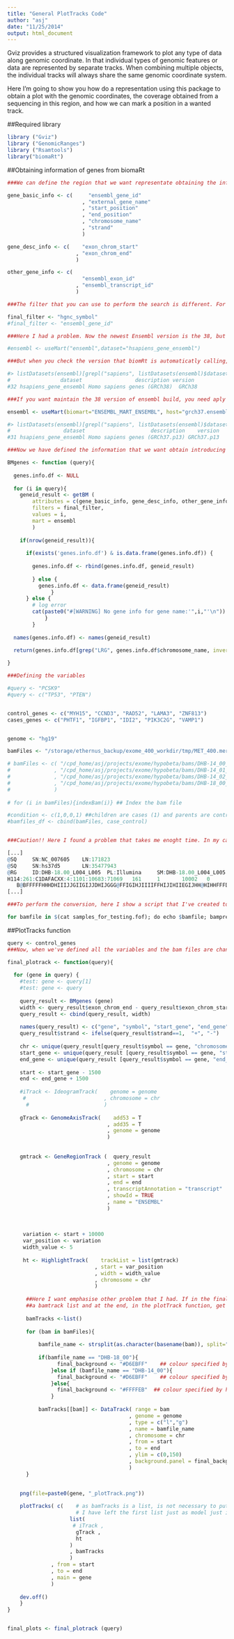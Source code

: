 ```yaml
---
title: "General PlotTracks Code"
author: "asj"
date: "11/25/2014"
output: html_document
---
```



Gviz provides a structured visualization framework to plot any type of data along genomic coordinate. In that individual types of genomic features or data are represented by separate tracks. When combining multiple objects,
the individual tracks will always share the same genomic coordinate system.

Here I'm going to show you how do a representation using this package to obtain a plot with the genomic coordinates, the coverage obtained from a sequencing in this region, and how we can mark a position in a wanted track.


##Required library
```r
library ("Gviz")
library ("GenomicRanges")
library ("Rsamtools")
library("biomaRt")
```

##Obtaining information of genes from biomaRt
```r
###We can define the region that we want representate obtaining the information from a query performed from biomaRt package. For this, we have to define the information that we need.

gene_basic_info <- c(     "ensembl_gene_id"
                        , "external_gene_name"
                        , "start_position"
                        , "end_position"
                        , "chromosome_name"
                        , "strand"
                        )

gene_desc_info <- c(    "exon_chrom_start"
                      , "exon_chrom_end"
                      )

other_gene_info <- c(  
                        "ensembl_exon_id"
                      , "ensembl_transcript_id"
                      )

###The filter that you can use to perform the search is different. For example, you can introduce the HGNC symbol or the Ensembl Gene ID. In this case, we're going to use the HGNC symbol of the genes.

final_filter <- "hgnc_symbol"
#final_filter <- "ensembl_gene_id"

###Here I had a problem. Now the newest Ensembl version is the 38, but I want continue with the 37 version. For define this you need use de useMart function like this:

#ensembl <- useMart("ensembl",dataset="hsapiens_gene_ensembl")

###But when you check the version that biomRt is automaticatly calling, you can see that this is the 38 version.

#> listDatasets(ensembl)[grepl("sapiens", listDatasets(ensembl)$dataset),]
#                dataset                 description version
#32 hsapiens_gene_ensembl Homo sapiens genes (GRCh38)  GRCh38

###If you want maintain the 38 version of ensembl build, you need aply this function.

ensembl <- useMart(biomart="ENSEMBL_MART_ENSEMBL", host="grch37.ensembl.org", path="/biomart/martservice" ,dataset="hsapiens_gene_ensembl")

#> listDatasets(ensembl)[grepl("sapiens", listDatasets(ensembl)$dataset),]
#                 dataset                     description    version
#31 hsapiens_gene_ensembl Homo sapiens genes (GRCh37.p13) GRCh37.p13

###Now we have defined the information that we want obtain introducing the HGNCsymbol of a gene or genes, and the version that we want to use. I've making a function to obtain this info.

BMgenes <- function (query){
  
  genes.info.df <- NULL
  
  for (i in query){
    geneid_result <- getBM (
        attributes = c(gene_basic_info, gene_desc_info, other_gene_info ),
        filters = final_filter, 
        values = i,
        mart = ensembl
        )    
        
    if(nrow(geneid_result)){
      
      if(exists('genes.info.df') & is.data.frame(genes.info.df)) {
      
        genes.info.df <- rbind(genes.info.df, geneid_result)
        
        } else {
          genes.info.df <- data.frame(geneid_result)
              }
      } else {
        # log error
        cat(paste0("#[WARNING] No gene info for gene name:'",i,"'\n"))      
            }
        }
    
  names(genes.info.df) <- names(geneid_result)
  
  return(genes.info.df[grep("LRG", genes.info.df$chromosome_name, invert=TRUE),])

}

###Defining the variables  

#query <- "PCSK9"
#query <- c("TP53", "PTEN")


control_genes <- c("MYH15", "CCND3", "RAD52", "LAMA3", "ZNF813")
cases_genes <- c("PHTF1", "IGFBP1", "IDI2", "PIK3C2G", "VAMP1")


genome <- "hg19"

bamFiles <- "/storage/ethernus_backup/exome_400_workdir/tmp/MET_400.merge.coincident_variants.subset_chr.sorted.MET_3007.bam"  

# bamFiles <- c( "/cpd_home/asj/projects/exome/hypobeta/bams/DHB-14_00_subset_ROI.rgmod.sorted.sorted_chr.sorted.bam"
#              , "/cpd_home/asj/projects/exome/hypobeta/bams/DHB-14_01_subset_ROI.rgmod.sorted.sorted_chr.sorted.bam"   
#              , "/cpd_home/asj/projects/exome/hypobeta/bams/DHB-14_02_subset_ROI.rgmod.sorted.sorted_chr.sorted.bam" 
#              , "/cpd_home/asj/projects/exome/hypobeta/bams/DHB-18_00_subset_ROI.rgmod.sorted.sorted_chr.sorted.bam" 
#              )
             
# for (i in bamFiles){indexBam(i)} ## Index the bam file 

#condition <- c(1,0,0,1) ##children are cases (1) and parents are controls (0)
#bamfiles_df <- cbind(bamFiles, case_control)


###Caution!! Here I found a problem that takes me enoght time. In my case, I had the bam files in this format. As you can observe, the chromosome column is in a format only with the number of chr (in this case "1", non "chr1"). Gviz need the chromosome format like "chr1", and before working with the bam files you need convert them.

[...]
@SQ     SN:NC_007605    LN:171823
@SQ     SN:hs37d5       LN:35477943
@RG     ID:DHB-18.00_L004_L005  PL:Illumina     SM:DHB-18.00_L004_L005  DS:ref=1KG,pfx=/storage/ethernus_miscellanea/References/human/1kg/hs37d5.fa.gz  CN:INCLIVA      DT:0000-00-00   PU:H114_C1DAFACXX.4_5
H114:261:C1DAFACXX:4:1101:10683:71069   161     1       10002   0       101M    16      69821   0       AGCCCTAGCCCTAGCCCTAGCCCTAGCCCTAGCCCTAACCCTAACCCTAACCCTAACCCTAACCCTAACCCTAACCCTAACCCTAACCCTAACCCTAACCC
   B@BFFFFFHHHDHIIIJJGIIGIJJDHIJGGG@FFIGIHJIIIIFFHIJIHIIEGIJHH@HIHHFFFDDDDDECCEDDDCD@A?A?ABA<?C1<<?<?BD?   NM:i:6  AS:i:74 XS:i:74 RG:Z:DHB-18.00_L004_L005        ct:i:0  is:Z:GCCAAT
[...]

###To perform the conversion, here I show a script that I've created to realize this in only one step (at the shell)

for bamfile in $(cat samples_for_testing.fof); do echo $bamfile; bamprefix=${bamfile%.bam}; samtools view -H $bamfile | perl -lpe 's/SN:([1-9XY])/SN:chr$1/' > ${bamprefix}_chr.sam; echo "header sam done" ; samtools view $bamfile | perl -lane '$F[2]=~s/^([1-9XY])/chr$1/; $F[6]=~s/^([1-9XY])/chr$1/; print join("\t", @F) ' >> ${bamprefix}_chr.sam;echo "sam done"; samtools view -hSb ${bamprefix}_chr.sam > ${bamprefix}_chr.bam; echo "bam done"; samtools sort ${bamprefix}_chr.bam ${bamprefix}_chr.sorted;echo "sort done"; samtools index ${bamprefix}_chr.sorted.bam;echo "index done"; done

```

##PlotTracks function
```r
query <- control_genes
###Now, when we've defined all the variables and the bam files are changed, we're going to run the final function to obtain the plotTrack

final_plotrack <- function(query){
   
  for (gene in query) {
    #test: gene <- query[1]
    #test: gene <- query
  
    query_result <- BMgenes (gene)
    width <- query_result$exon_chrom_end - query_result$exon_chrom_start
    query_result <- cbind(query_result, width)
    
    names(query_result) <- c("gene", "symbol", "start_gene", "end_gene", "chromosome", "strand", "start", "end", "exon", "transcript", "width")
    query_result$strand <- ifelse(query_result$strand==1,  "+", "-")
        
    chr <- unique(query_result[query_result$symbol == gene, "chromosome"])
    start_gene <- unique(query_result [query_result$symbol == gene, "start_gene"])
    end_gene <- unique(query_result [query_result$symbol == gene, "end_gene"])
    
    start <- start_gene - 1500
    end <- end_gene + 1500  
    
    #iTrack <- IdeogramTrack(    genome = genome
     #                         , chromosome = chr
      #                        )
    
    gTrack <- GenomeAxisTrack(    add53 = T
                                , add35 = T
                                , genome = genome
                                )
    
                                              
    gmtrack <- GeneRegionTrack (  query_result
                                , genome = genome
                                , chromosome = chr
                                , start = start
                                , end = end
                                , transcriptAnnotation = "transcript"
                                , showId = TRUE 
                                , name = "ENSEMBL"
                                )
     
     
   
     variation <- start + 10000 
     var_position <- variation
     width_value <- 5
     
     ht <- HighlightTrack(    trackList = list(gmtrack)
                            , start = var_position
                            , width = width_value
                            , chromosome = chr
                            )
                            
      ##Here I want emphasise other problem that I had. If in the final ploTrack you want representate more than one coverage track, you need create 
      ##a bamtrack list and at the end, in the plotTrack function, get out the bamFiles from the list.  
      
      bamTracks <-list()
      
      for (bam in bamFiles){
      
          bamfile_name <- strsplit(as.character(basename(bam)), split="_subset")[[1]][1]
          
          if(bamfile_name == "DHB-18_00"){
                final_background <- "#D6EBFF"    ## colour specified by hexadecimal string of the form #rrggbb (Yellow) PARENTS
              }else if (bamfile_name == "DHB-14_00"){
                final_background <- "#D6EBFF"    ## colour specified by hexadecimal string of the form #rrggbb (Yellow) PARENTS
              }else{
                final_background <- "#FFFFEB"  ## colour specified by hexadecimal string of the form #rrggbb (Blue) CHILDREN
              }
          
          bamTracks[[bam]] <- DataTrack( range = bam
                                       , genome = genome
                                       , type = c("l","g")
                                       , name = bamfile_name
                                       , chromosome = chr
                                       , from = start
                                       , to = end
                                       , ylim = c(0,150)
                                       , background.panel = final_background
                                       )
      }
    

    png(file=paste0(gene, "_plotTrack.png"))
    
    plotTracks( c(    # as bamTracks is a list, is not necessary to put the rest of the objects into a list
                      # I have left the first list just as model just in case remove bamTracks for copy paste code ;-)
                    list(  
                     # iTrack ,
                      gTrack ,
                      ht
                    )
                    , bamTracks
                    )
              , from = start
              , to = end
              , main = gene
              )
    
    dev.off()
    }
}


final_plots <- final_plotrack (query)

```
